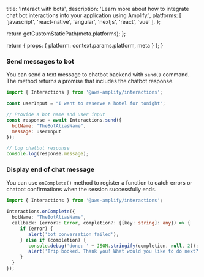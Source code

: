 
  title: 'Interact with bots',
  description: 'Learn more about how to integrate chat bot interactions into your application using Amplify.',
  platforms: [
    'javascript',
    'react-native',
    'angular',
    'nextjs',
    'react',
    'vue'
  ],
};

  return getCustomStaticPath(meta.platforms);
};

  return {
    props: {
      platform: context.params.platform,
      meta
    }
  };
}


### Send messages to bot
You can send a text message to chatbot backend with `send()` command. The method returns a promise that includes the chatbot response.

```javascript title="src/App.tsx"
import { Interactions } from '@aws-amplify/interactions';

const userInput = "I want to reserve a hotel for tonight";

// Provide a bot name and user input
const response = await Interactions.send({
  botName: "TheBotAliasName",
  message: userInput
});

// Log chatbot response
console.log(response.message);
```

### Display end of chat message

You can use `onComplete()` method to register a function to catch errors or chatbot confirmations when the session successfully ends.

```typescript title="src/App.tsx"
import { Interactions } from '@aws-amplify/interactions';

Interactions.onComplete({
  botName: "TheBotAliasName",
  callback: (error?: Error, completion?: {[key: string]: any}) => {
     if (error) {
        alert('bot conversation failed');
     } else if (completion) {
        console.debug('done: ' + JSON.stringify(completion, null, 2));
        alert('Trip booked. Thank you! What would you like to do next?');
     }
  }
});
```
